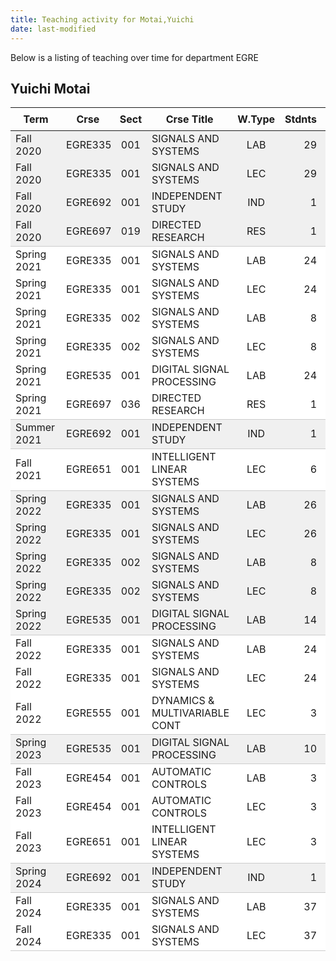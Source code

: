 ```yaml
---
title: Teaching activity for Motai,Yuichi
date: last-modified
---
```


Below is a listing of teaching over time for department EGRE


## Yuichi Motai

<style type="text/css">
#T_82065 table {
  width: 100%;
  border-collapse: collapse;
}
#T_82065 th {
  text-align: center;
  padding: 8px;
}
#T_82065 td:nth-child(1) {
  padding-right: 10px;
  text-align: left;
}
#T_82065 td:nth-child(2) {
  padding-right: 5px;
  text-align: left;
}
#T_82065  td:nth-child(4) {
  padding-right: 5px;
  text-align: left;
}
#T_82065 td:nth-child(3) {
  text-align: center;
}
#T_82065  td:nth-child(5) {
  text-align: center;
}
#T_82065 td:nth-child(6) {
  text-align: right;
}
#T_82065  td:nth-child(7) {
  text-align: right;
}
#T_82065_row0_col0, #T_82065_row0_col1, #T_82065_row0_col2, #T_82065_row0_col3, #T_82065_row0_col4, #T_82065_row0_col5, #T_82065_row0_col6, #T_82065_row1_col0, #T_82065_row1_col1, #T_82065_row1_col2, #T_82065_row1_col3, #T_82065_row1_col4, #T_82065_row1_col5, #T_82065_row1_col6, #T_82065_row2_col0, #T_82065_row2_col1, #T_82065_row2_col2, #T_82065_row2_col3, #T_82065_row2_col4, #T_82065_row2_col5, #T_82065_row2_col6, #T_82065_row12_col0, #T_82065_row12_col1, #T_82065_row12_col2, #T_82065_row12_col3, #T_82065_row12_col4, #T_82065_row12_col5, #T_82065_row12_col6, #T_82065_row13_col0, #T_82065_row13_col1, #T_82065_row13_col2, #T_82065_row13_col3, #T_82065_row13_col4, #T_82065_row13_col5, #T_82065_row13_col6, #T_82065_row14_col0, #T_82065_row14_col1, #T_82065_row14_col2, #T_82065_row14_col3, #T_82065_row14_col4, #T_82065_row14_col5, #T_82065_row14_col6, #T_82065_row15_col0, #T_82065_row15_col1, #T_82065_row15_col2, #T_82065_row15_col3, #T_82065_row15_col4, #T_82065_row15_col5, #T_82065_row15_col6 {
  background-color: #f0f0f0;
  border-bottom: none;
}
#T_82065_row3_col0, #T_82065_row3_col1, #T_82065_row3_col2, #T_82065_row3_col3, #T_82065_row3_col4, #T_82065_row3_col5, #T_82065_row3_col6, #T_82065_row10_col0, #T_82065_row10_col1, #T_82065_row10_col2, #T_82065_row10_col3, #T_82065_row10_col4, #T_82065_row10_col5, #T_82065_row10_col6, #T_82065_row16_col0, #T_82065_row16_col1, #T_82065_row16_col2, #T_82065_row16_col3, #T_82065_row16_col4, #T_82065_row16_col5, #T_82065_row16_col6, #T_82065_row20_col0, #T_82065_row20_col1, #T_82065_row20_col2, #T_82065_row20_col3, #T_82065_row20_col4, #T_82065_row20_col5, #T_82065_row20_col6, #T_82065_row24_col0, #T_82065_row24_col1, #T_82065_row24_col2, #T_82065_row24_col3, #T_82065_row24_col4, #T_82065_row24_col5, #T_82065_row24_col6 {
  background-color: #f0f0f0;
  border-bottom: 1px solid #ccc;
}
#T_82065_row4_col0, #T_82065_row4_col1, #T_82065_row4_col2, #T_82065_row4_col3, #T_82065_row4_col4, #T_82065_row4_col5, #T_82065_row4_col6, #T_82065_row5_col0, #T_82065_row5_col1, #T_82065_row5_col2, #T_82065_row5_col3, #T_82065_row5_col4, #T_82065_row5_col5, #T_82065_row5_col6, #T_82065_row6_col0, #T_82065_row6_col1, #T_82065_row6_col2, #T_82065_row6_col3, #T_82065_row6_col4, #T_82065_row6_col5, #T_82065_row6_col6, #T_82065_row7_col0, #T_82065_row7_col1, #T_82065_row7_col2, #T_82065_row7_col3, #T_82065_row7_col4, #T_82065_row7_col5, #T_82065_row7_col6, #T_82065_row8_col0, #T_82065_row8_col1, #T_82065_row8_col2, #T_82065_row8_col3, #T_82065_row8_col4, #T_82065_row8_col5, #T_82065_row8_col6, #T_82065_row17_col0, #T_82065_row17_col1, #T_82065_row17_col2, #T_82065_row17_col3, #T_82065_row17_col4, #T_82065_row17_col5, #T_82065_row17_col6, #T_82065_row18_col0, #T_82065_row18_col1, #T_82065_row18_col2, #T_82065_row18_col3, #T_82065_row18_col4, #T_82065_row18_col5, #T_82065_row18_col6, #T_82065_row21_col0, #T_82065_row21_col1, #T_82065_row21_col2, #T_82065_row21_col3, #T_82065_row21_col4, #T_82065_row21_col5, #T_82065_row21_col6, #T_82065_row22_col0, #T_82065_row22_col1, #T_82065_row22_col2, #T_82065_row22_col3, #T_82065_row22_col4, #T_82065_row22_col5, #T_82065_row22_col6, #T_82065_row25_col0, #T_82065_row25_col1, #T_82065_row25_col2, #T_82065_row25_col3, #T_82065_row25_col4, #T_82065_row25_col5, #T_82065_row25_col6 {
  background-color: #ffffff;
  border-bottom: none;
}
#T_82065_row9_col0, #T_82065_row9_col1, #T_82065_row9_col2, #T_82065_row9_col3, #T_82065_row9_col4, #T_82065_row9_col5, #T_82065_row9_col6, #T_82065_row11_col0, #T_82065_row11_col1, #T_82065_row11_col2, #T_82065_row11_col3, #T_82065_row11_col4, #T_82065_row11_col5, #T_82065_row11_col6, #T_82065_row19_col0, #T_82065_row19_col1, #T_82065_row19_col2, #T_82065_row19_col3, #T_82065_row19_col4, #T_82065_row19_col5, #T_82065_row19_col6, #T_82065_row23_col0, #T_82065_row23_col1, #T_82065_row23_col2, #T_82065_row23_col3, #T_82065_row23_col4, #T_82065_row23_col5, #T_82065_row23_col6, #T_82065_row26_col0, #T_82065_row26_col1, #T_82065_row26_col2, #T_82065_row26_col3, #T_82065_row26_col4, #T_82065_row26_col5, #T_82065_row26_col6 {
  background-color: #ffffff;
  border-bottom: 1px solid #ccc;
}
</style>
<table id="T_82065">
  <thead>
    <tr>
      <th id="T_82065_level0_col0" class="col_heading level0 col0" >Term</th>
      <th id="T_82065_level0_col1" class="col_heading level0 col1" >Crse</th>
      <th id="T_82065_level0_col2" class="col_heading level0 col2" >Sect</th>
      <th id="T_82065_level0_col3" class="col_heading level0 col3" >Crse Title</th>
      <th id="T_82065_level0_col4" class="col_heading level0 col4" >W.Type</th>
      <th id="T_82065_level0_col5" class="col_heading level0 col5" >Stdnts</th>
      <th id="T_82065_level0_col6" class="col_heading level0 col6" >Hours</th>
    </tr>
  </thead>
  <tbody>
    <tr>
      <td id="T_82065_row0_col0" class="data row0 col0" >Fall 2020</td>
      <td id="T_82065_row0_col1" class="data row0 col1" >EGRE335</td>
      <td id="T_82065_row0_col2" class="data row0 col2" >001</td>
      <td id="T_82065_row0_col3" class="data row0 col3" >SIGNALS AND SYSTEMS</td>
      <td id="T_82065_row0_col4" class="data row0 col4" >LAB</td>
      <td id="T_82065_row0_col5" class="data row0 col5" >29</td>
      <td id="T_82065_row0_col6" class="data row0 col6" >58</td>
    </tr>
    <tr>
      <td id="T_82065_row1_col0" class="data row1 col0" >Fall 2020</td>
      <td id="T_82065_row1_col1" class="data row1 col1" >EGRE335</td>
      <td id="T_82065_row1_col2" class="data row1 col2" >001</td>
      <td id="T_82065_row1_col3" class="data row1 col3" >SIGNALS AND SYSTEMS</td>
      <td id="T_82065_row1_col4" class="data row1 col4" >LEC</td>
      <td id="T_82065_row1_col5" class="data row1 col5" >29</td>
      <td id="T_82065_row1_col6" class="data row1 col6" >58</td>
    </tr>
    <tr>
      <td id="T_82065_row2_col0" class="data row2 col0" >Fall 2020</td>
      <td id="T_82065_row2_col1" class="data row2 col1" >EGRE692</td>
      <td id="T_82065_row2_col2" class="data row2 col2" >001</td>
      <td id="T_82065_row2_col3" class="data row2 col3" >INDEPENDENT STUDY</td>
      <td id="T_82065_row2_col4" class="data row2 col4" >IND</td>
      <td id="T_82065_row2_col5" class="data row2 col5" >1</td>
      <td id="T_82065_row2_col6" class="data row2 col6" >3</td>
    </tr>
    <tr>
      <td id="T_82065_row3_col0" class="data row3 col0" >Fall 2020</td>
      <td id="T_82065_row3_col1" class="data row3 col1" >EGRE697</td>
      <td id="T_82065_row3_col2" class="data row3 col2" >019</td>
      <td id="T_82065_row3_col3" class="data row3 col3" >DIRECTED RESEARCH</td>
      <td id="T_82065_row3_col4" class="data row3 col4" >RES</td>
      <td id="T_82065_row3_col5" class="data row3 col5" >1</td>
      <td id="T_82065_row3_col6" class="data row3 col6" >9</td>
    </tr>
    <tr>
      <td id="T_82065_row4_col0" class="data row4 col0" >Spring 2021</td>
      <td id="T_82065_row4_col1" class="data row4 col1" >EGRE335</td>
      <td id="T_82065_row4_col2" class="data row4 col2" >001</td>
      <td id="T_82065_row4_col3" class="data row4 col3" >SIGNALS AND SYSTEMS</td>
      <td id="T_82065_row4_col4" class="data row4 col4" >LAB</td>
      <td id="T_82065_row4_col5" class="data row4 col5" >24</td>
      <td id="T_82065_row4_col6" class="data row4 col6" >48</td>
    </tr>
    <tr>
      <td id="T_82065_row5_col0" class="data row5 col0" >Spring 2021</td>
      <td id="T_82065_row5_col1" class="data row5 col1" >EGRE335</td>
      <td id="T_82065_row5_col2" class="data row5 col2" >001</td>
      <td id="T_82065_row5_col3" class="data row5 col3" >SIGNALS AND SYSTEMS</td>
      <td id="T_82065_row5_col4" class="data row5 col4" >LEC</td>
      <td id="T_82065_row5_col5" class="data row5 col5" >24</td>
      <td id="T_82065_row5_col6" class="data row5 col6" >48</td>
    </tr>
    <tr>
      <td id="T_82065_row6_col0" class="data row6 col0" >Spring 2021</td>
      <td id="T_82065_row6_col1" class="data row6 col1" >EGRE335</td>
      <td id="T_82065_row6_col2" class="data row6 col2" >002</td>
      <td id="T_82065_row6_col3" class="data row6 col3" >SIGNALS AND SYSTEMS</td>
      <td id="T_82065_row6_col4" class="data row6 col4" >LAB</td>
      <td id="T_82065_row6_col5" class="data row6 col5" >8</td>
      <td id="T_82065_row6_col6" class="data row6 col6" >16</td>
    </tr>
    <tr>
      <td id="T_82065_row7_col0" class="data row7 col0" >Spring 2021</td>
      <td id="T_82065_row7_col1" class="data row7 col1" >EGRE335</td>
      <td id="T_82065_row7_col2" class="data row7 col2" >002</td>
      <td id="T_82065_row7_col3" class="data row7 col3" >SIGNALS AND SYSTEMS</td>
      <td id="T_82065_row7_col4" class="data row7 col4" >LEC</td>
      <td id="T_82065_row7_col5" class="data row7 col5" >8</td>
      <td id="T_82065_row7_col6" class="data row7 col6" >16</td>
    </tr>
    <tr>
      <td id="T_82065_row8_col0" class="data row8 col0" >Spring 2021</td>
      <td id="T_82065_row8_col1" class="data row8 col1" >EGRE535</td>
      <td id="T_82065_row8_col2" class="data row8 col2" >001</td>
      <td id="T_82065_row8_col3" class="data row8 col3" >DIGITAL SIGNAL PROCESSING</td>
      <td id="T_82065_row8_col4" class="data row8 col4" >LAB</td>
      <td id="T_82065_row8_col5" class="data row8 col5" >24</td>
      <td id="T_82065_row8_col6" class="data row8 col6" >36</td>
    </tr>
    <tr>
      <td id="T_82065_row9_col0" class="data row9 col0" >Spring 2021</td>
      <td id="T_82065_row9_col1" class="data row9 col1" >EGRE697</td>
      <td id="T_82065_row9_col2" class="data row9 col2" >036</td>
      <td id="T_82065_row9_col3" class="data row9 col3" >DIRECTED RESEARCH</td>
      <td id="T_82065_row9_col4" class="data row9 col4" >RES</td>
      <td id="T_82065_row9_col5" class="data row9 col5" >1</td>
      <td id="T_82065_row9_col6" class="data row9 col6" >9</td>
    </tr>
    <tr>
      <td id="T_82065_row10_col0" class="data row10 col0" >Summer 2021</td>
      <td id="T_82065_row10_col1" class="data row10 col1" >EGRE692</td>
      <td id="T_82065_row10_col2" class="data row10 col2" >001</td>
      <td id="T_82065_row10_col3" class="data row10 col3" >INDEPENDENT STUDY</td>
      <td id="T_82065_row10_col4" class="data row10 col4" >IND</td>
      <td id="T_82065_row10_col5" class="data row10 col5" >1</td>
      <td id="T_82065_row10_col6" class="data row10 col6" >3</td>
    </tr>
    <tr>
      <td id="T_82065_row11_col0" class="data row11 col0" >Fall 2021</td>
      <td id="T_82065_row11_col1" class="data row11 col1" >EGRE651</td>
      <td id="T_82065_row11_col2" class="data row11 col2" >001</td>
      <td id="T_82065_row11_col3" class="data row11 col3" >INTELLIGENT LINEAR SYSTEMS</td>
      <td id="T_82065_row11_col4" class="data row11 col4" >LEC</td>
      <td id="T_82065_row11_col5" class="data row11 col5" >6</td>
      <td id="T_82065_row11_col6" class="data row11 col6" >18</td>
    </tr>
    <tr>
      <td id="T_82065_row12_col0" class="data row12 col0" >Spring 2022</td>
      <td id="T_82065_row12_col1" class="data row12 col1" >EGRE335</td>
      <td id="T_82065_row12_col2" class="data row12 col2" >001</td>
      <td id="T_82065_row12_col3" class="data row12 col3" >SIGNALS AND SYSTEMS</td>
      <td id="T_82065_row12_col4" class="data row12 col4" >LAB</td>
      <td id="T_82065_row12_col5" class="data row12 col5" >26</td>
      <td id="T_82065_row12_col6" class="data row12 col6" >52</td>
    </tr>
    <tr>
      <td id="T_82065_row13_col0" class="data row13 col0" >Spring 2022</td>
      <td id="T_82065_row13_col1" class="data row13 col1" >EGRE335</td>
      <td id="T_82065_row13_col2" class="data row13 col2" >001</td>
      <td id="T_82065_row13_col3" class="data row13 col3" >SIGNALS AND SYSTEMS</td>
      <td id="T_82065_row13_col4" class="data row13 col4" >LEC</td>
      <td id="T_82065_row13_col5" class="data row13 col5" >26</td>
      <td id="T_82065_row13_col6" class="data row13 col6" >52</td>
    </tr>
    <tr>
      <td id="T_82065_row14_col0" class="data row14 col0" >Spring 2022</td>
      <td id="T_82065_row14_col1" class="data row14 col1" >EGRE335</td>
      <td id="T_82065_row14_col2" class="data row14 col2" >002</td>
      <td id="T_82065_row14_col3" class="data row14 col3" >SIGNALS AND SYSTEMS</td>
      <td id="T_82065_row14_col4" class="data row14 col4" >LAB</td>
      <td id="T_82065_row14_col5" class="data row14 col5" >8</td>
      <td id="T_82065_row14_col6" class="data row14 col6" >16</td>
    </tr>
    <tr>
      <td id="T_82065_row15_col0" class="data row15 col0" >Spring 2022</td>
      <td id="T_82065_row15_col1" class="data row15 col1" >EGRE335</td>
      <td id="T_82065_row15_col2" class="data row15 col2" >002</td>
      <td id="T_82065_row15_col3" class="data row15 col3" >SIGNALS AND SYSTEMS</td>
      <td id="T_82065_row15_col4" class="data row15 col4" >LEC</td>
      <td id="T_82065_row15_col5" class="data row15 col5" >8</td>
      <td id="T_82065_row15_col6" class="data row15 col6" >16</td>
    </tr>
    <tr>
      <td id="T_82065_row16_col0" class="data row16 col0" >Spring 2022</td>
      <td id="T_82065_row16_col1" class="data row16 col1" >EGRE535</td>
      <td id="T_82065_row16_col2" class="data row16 col2" >001</td>
      <td id="T_82065_row16_col3" class="data row16 col3" >DIGITAL SIGNAL PROCESSING</td>
      <td id="T_82065_row16_col4" class="data row16 col4" >LAB</td>
      <td id="T_82065_row16_col5" class="data row16 col5" >14</td>
      <td id="T_82065_row16_col6" class="data row16 col6" >21</td>
    </tr>
    <tr>
      <td id="T_82065_row17_col0" class="data row17 col0" >Fall 2022</td>
      <td id="T_82065_row17_col1" class="data row17 col1" >EGRE335</td>
      <td id="T_82065_row17_col2" class="data row17 col2" >001</td>
      <td id="T_82065_row17_col3" class="data row17 col3" >SIGNALS AND SYSTEMS</td>
      <td id="T_82065_row17_col4" class="data row17 col4" >LAB</td>
      <td id="T_82065_row17_col5" class="data row17 col5" >24</td>
      <td id="T_82065_row17_col6" class="data row17 col6" >48</td>
    </tr>
    <tr>
      <td id="T_82065_row18_col0" class="data row18 col0" >Fall 2022</td>
      <td id="T_82065_row18_col1" class="data row18 col1" >EGRE335</td>
      <td id="T_82065_row18_col2" class="data row18 col2" >001</td>
      <td id="T_82065_row18_col3" class="data row18 col3" >SIGNALS AND SYSTEMS</td>
      <td id="T_82065_row18_col4" class="data row18 col4" >LEC</td>
      <td id="T_82065_row18_col5" class="data row18 col5" >24</td>
      <td id="T_82065_row18_col6" class="data row18 col6" >48</td>
    </tr>
    <tr>
      <td id="T_82065_row19_col0" class="data row19 col0" >Fall 2022</td>
      <td id="T_82065_row19_col1" class="data row19 col1" >EGRE555</td>
      <td id="T_82065_row19_col2" class="data row19 col2" >001</td>
      <td id="T_82065_row19_col3" class="data row19 col3" >DYNAMICS & MULTIVARIABLE CONT</td>
      <td id="T_82065_row19_col4" class="data row19 col4" >LEC</td>
      <td id="T_82065_row19_col5" class="data row19 col5" >3</td>
      <td id="T_82065_row19_col6" class="data row19 col6" >9</td>
    </tr>
    <tr>
      <td id="T_82065_row20_col0" class="data row20 col0" >Spring 2023</td>
      <td id="T_82065_row20_col1" class="data row20 col1" >EGRE535</td>
      <td id="T_82065_row20_col2" class="data row20 col2" >001</td>
      <td id="T_82065_row20_col3" class="data row20 col3" >DIGITAL SIGNAL PROCESSING</td>
      <td id="T_82065_row20_col4" class="data row20 col4" >LAB</td>
      <td id="T_82065_row20_col5" class="data row20 col5" >10</td>
      <td id="T_82065_row20_col6" class="data row20 col6" >15</td>
    </tr>
    <tr>
      <td id="T_82065_row21_col0" class="data row21 col0" >Fall 2023</td>
      <td id="T_82065_row21_col1" class="data row21 col1" >EGRE454</td>
      <td id="T_82065_row21_col2" class="data row21 col2" >001</td>
      <td id="T_82065_row21_col3" class="data row21 col3" >AUTOMATIC CONTROLS</td>
      <td id="T_82065_row21_col4" class="data row21 col4" >LAB</td>
      <td id="T_82065_row21_col5" class="data row21 col5" >3</td>
      <td id="T_82065_row21_col6" class="data row21 col6" >6</td>
    </tr>
    <tr>
      <td id="T_82065_row22_col0" class="data row22 col0" >Fall 2023</td>
      <td id="T_82065_row22_col1" class="data row22 col1" >EGRE454</td>
      <td id="T_82065_row22_col2" class="data row22 col2" >001</td>
      <td id="T_82065_row22_col3" class="data row22 col3" >AUTOMATIC CONTROLS</td>
      <td id="T_82065_row22_col4" class="data row22 col4" >LEC</td>
      <td id="T_82065_row22_col5" class="data row22 col5" >3</td>
      <td id="T_82065_row22_col6" class="data row22 col6" >6</td>
    </tr>
    <tr>
      <td id="T_82065_row23_col0" class="data row23 col0" >Fall 2023</td>
      <td id="T_82065_row23_col1" class="data row23 col1" >EGRE651</td>
      <td id="T_82065_row23_col2" class="data row23 col2" >001</td>
      <td id="T_82065_row23_col3" class="data row23 col3" >INTELLIGENT LINEAR SYSTEMS</td>
      <td id="T_82065_row23_col4" class="data row23 col4" >LEC</td>
      <td id="T_82065_row23_col5" class="data row23 col5" >3</td>
      <td id="T_82065_row23_col6" class="data row23 col6" >9</td>
    </tr>
    <tr>
      <td id="T_82065_row24_col0" class="data row24 col0" >Spring 2024</td>
      <td id="T_82065_row24_col1" class="data row24 col1" >EGRE692</td>
      <td id="T_82065_row24_col2" class="data row24 col2" >001</td>
      <td id="T_82065_row24_col3" class="data row24 col3" >INDEPENDENT STUDY</td>
      <td id="T_82065_row24_col4" class="data row24 col4" >IND</td>
      <td id="T_82065_row24_col5" class="data row24 col5" >1</td>
      <td id="T_82065_row24_col6" class="data row24 col6" >3</td>
    </tr>
    <tr>
      <td id="T_82065_row25_col0" class="data row25 col0" >Fall 2024</td>
      <td id="T_82065_row25_col1" class="data row25 col1" >EGRE335</td>
      <td id="T_82065_row25_col2" class="data row25 col2" >001</td>
      <td id="T_82065_row25_col3" class="data row25 col3" >SIGNALS AND SYSTEMS</td>
      <td id="T_82065_row25_col4" class="data row25 col4" >LAB</td>
      <td id="T_82065_row25_col5" class="data row25 col5" >37</td>
      <td id="T_82065_row25_col6" class="data row25 col6" >74</td>
    </tr>
    <tr>
      <td id="T_82065_row26_col0" class="data row26 col0" >Fall 2024</td>
      <td id="T_82065_row26_col1" class="data row26 col1" >EGRE335</td>
      <td id="T_82065_row26_col2" class="data row26 col2" >001</td>
      <td id="T_82065_row26_col3" class="data row26 col3" >SIGNALS AND SYSTEMS</td>
      <td id="T_82065_row26_col4" class="data row26 col4" >LEC</td>
      <td id="T_82065_row26_col5" class="data row26 col5" >37</td>
      <td id="T_82065_row26_col6" class="data row26 col6" >74</td>
    </tr>
  </tbody>
</table>


